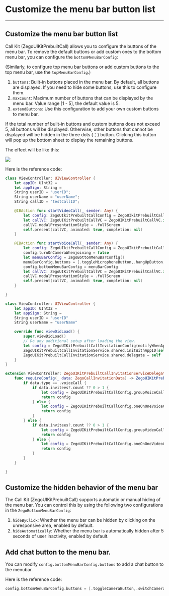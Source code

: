 # Customize the menu bar button list

- - -

## Customize the menu bar button list

Call Kit (ZegoUIKitPrebuiltCall) allows you to configure the buttons of the menu bar. To remove the default buttons or add custom ones to the bottom menu bar, you can configure the `bottomMenuBarConfig`: 

(Similarly, to configure top menu bar buttons or add custom buttons to the top menu bar, use the `topMenuBarConfig`.)

1. `buttons`: Built-in buttons placed in the menu bar. By default, all buttons are displayed. If you need to hide some buttons, use this to configure them.
2. `maxCount`: Maximum number of buttons that can be displayed by the menu bar. Value range [1 - 5], the default value is 5.
3. `extendButtons`: Use this configuration to add your own custom buttons to menu bar.

If the total number of built-in buttons and custom buttons does not exceed 5, all buttons will be displayed.
Otherwise, other buttons that cannot be displayed will be hidden in the three dots (⋮) button. Clicking this button will pop up the bottom sheet to display the remaining buttons. 

The effect will be like this:

<Frame width="200" height="auto" caption="">
  <img src="https://storage.zego.im/sdk-doc/Pics/ZegoUIKit/Flutter/menuBarLimit.gif" />
</Frame>



Here is the reference code:

<CodeGroup>

```swift title="Basic call"
class ViewController: UIViewController {
    let appID: UInt32 = 
    let appSign: String = 
    String userID = "userID";
    String userName = "userName";
    String callID = "testCallID";

    @IBAction func startVideoCall(_ sender: Any) {
        let config: ZegoUIkitPrebuiltCallConfig = ZegoUIkitPrebuiltCallConfig()
        let callVC: ZegoUIKitPrebuiltCallVC = ZegoUIKitPrebuiltCallVC.init(appID, appSign: appSign, userID: userID, userName: userName, callID: callID, config: config)
        callVC.modalPresentationStyle = .fullScreen
        self.present(callVC, animated: true, completion: nil)
    }

    @IBAction func startVoiceCall(_ sender: Any) {
        let config: ZegoUIkitPrebuiltCallConfig = ZegoUIkitPrebuiltCallConfig()
        config.turnOnCameraWhenjoining = false
        let menuBarConfig = ZegoBottomMenuBarConfig()
        menuBarConfig.buttons = [.toggleMicrophoneButton,.hangUpButton,.swtichAudioOutputButton]
        config.bottomMenuBarConfig = menuBarConfig
        let callVC: ZegoUIKitPrebuiltCallVC = ZegoUIKitPrebuiltCallVC.init(appID, appSign: appSign, userID: userID, userName: userName, callID: callID, config: config)
        callVC.modalPresentationStyle = .fullScreen
        self.present(callVC, animated: true, completion: nil)
    }

}
```

```swift title="With call invitation"
class ViewController: UIViewController {
    let appID: UInt32 = 
    let appSign: String = 
    String userID = "userID"
    String userName = "userName"

    override func viewDidLoad() {
        super.viewDidLoad()
        // Do any additional setup after loading the view.
        let config = ZegoUIKitPrebuiltCallInvitationConfig(notifyWhenAppRunningInBackgroundOrQuit: true, isSandboxEnvironment: false)
        ZegoUIKitPrebuiltCallInvitationService.shared.initWithAppID(self.appID, appSign: self.appSign, userID: userID, userName: userName, config: config)
        ZegoUIKitPrebuiltCallInvitationService.shared.delegate = self
    }
}

extension ViewController: ZegoUIKitPrebuiltCallInvitationServiceDelegate {
    func requireConfig(_ data: ZegoCallInvitationData) -> ZegoUIKitPrebuiltCallConfig {
        if data.type == .voiceCall {
            if data.invitees?.count ?? 0 > 1 {
                let config = ZegoUIKitPrebuiltCallConfig.groupVoiceCall()
                return config
            } else {
                let config = ZegoUIKitPrebuiltCallConfig.oneOnOneVoiceCall()
                return config
            }
        } else {
            if data.invitees?.count ?? 0 > 1 {
                let config = ZegoUIKitPrebuiltCallConfig.groupVideoCall()
                return config
            } else {
                let config = ZegoUIKitPrebuiltCallConfig.oneOnOneVideoCall()
                return config
            }
        }
    }

}
```
</CodeGroup>



## Customize the hidden behavior of the menu bar

The Call Kit (ZegoUIKitPrebuiltCall) supports automatic or manual hiding of the menu bar. You can control this by using the following two configurations in the `ZegoBottomMenuBarConfig`:

1. `hideByClick`: Whether the menu bar can be hidden by clicking on the unresponsive area, enabled by default.
2. `hideAutomatically`: Whether the menu bar is automatically hidden after 5 seconds of user inactivity, enabled by default.


## Add chat button to the menu bar.

You can modify `config.bottomMenuBarConfig.buttons` to add a chat button to the menubar.

Here is the reference code:

```swift
config.bottomMenuBarConfig.buttons = [.toggleCameraButton,.switchCameraButton,.hangUpButton,.toggleMicrophoneButton,.swtichAudioOutputButton, .chatButton]
```

